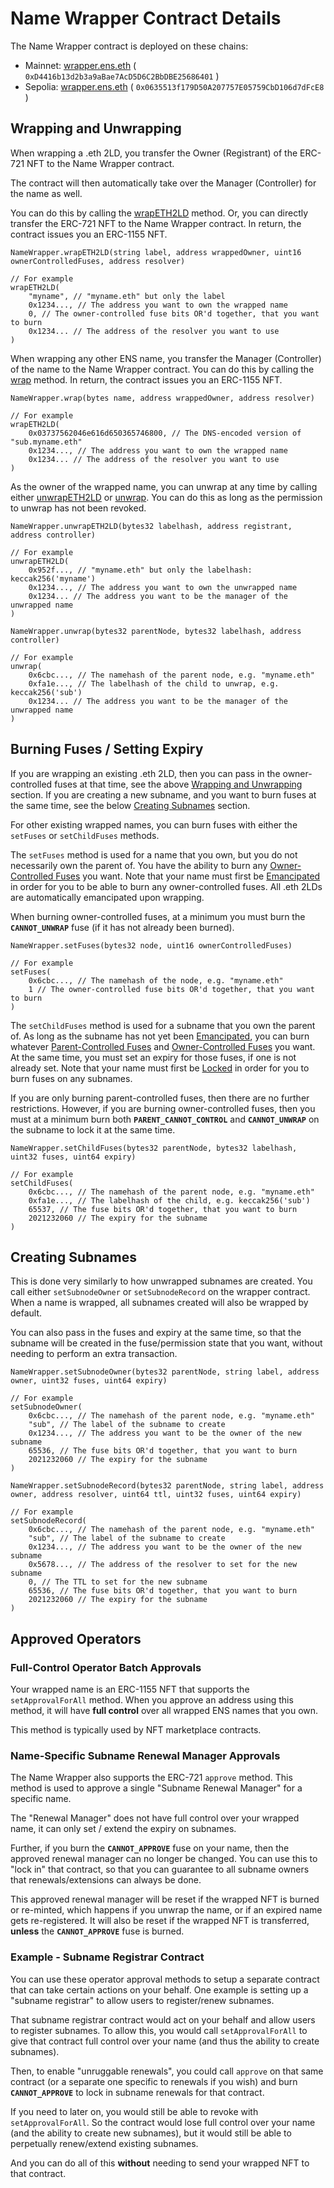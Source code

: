 # Name Wrapper Contract Details

The Name Wrapper contract is deployed on these chains:

- Mainnet: [wrapper.ens.eth](https://etherscan.io/address/0xD4416b13d2b3a9aBae7AcD5D6C2BbDBE25686401#code) ( `0xD4416b13d2b3a9aBae7AcD5D6C2BbDBE25686401` )
- Sepolia: [wrapper.ens.eth](https://sepolia.etherscan.io/address/0x0635513f179D50A207757E05759CbD106d7dFcE8#code) ( `0x0635513f179D50A207757E05759CbD106d7dFcE8` )

## Wrapping and Unwrapping

When wrapping a .eth 2LD, you transfer the Owner (Registrant) of the ERC-721 NFT to the Name Wrapper contract.

The contract will then automatically take over the Manager (Controller) for the name as well.

You can do this by calling the [wrapETH2LD](https://github.com/ensdomains/ens-contracts/tree/master/contracts/wrapper#wrapeth2ld) method. Or, you can directly transfer the ERC-721 NFT to the Name Wrapper contract. In return, the contract issues you an ERC-1155 NFT.

```solidity
NameWrapper.wrapETH2LD(string label, address wrappedOwner, uint16 ownerControlledFuses, address resolver)

// For example
wrapETH2LD(
    "myname", // "myname.eth" but only the label
    0x1234..., // The address you want to own the wrapped name
    0, // The owner-controlled fuse bits OR'd together, that you want to burn
    0x1234... // The address of the resolver you want to use
)
```

When wrapping any other ENS name, you transfer the Manager (Controller) of the name to the Name Wrapper contract. You can do this by calling the [wrap](https://github.com/ensdomains/ens-contracts/tree/master/contracts/wrapper#wrap) method. In return, the contract issues you an ERC-1155 NFT.

```solidity
NameWrapper.wrap(bytes name, address wrappedOwner, address resolver)

// For example
wrapETH2LD(
    0x03737562046e616d650365746800, // The DNS-encoded version of "sub.myname.eth"
    0x1234..., // The address you want to own the wrapped name
    0x1234... // The address of the resolver you want to use
)
```

As the owner of the wrapped name, you can unwrap at any time by calling either [unwrapETH2LD](https://github.com/ensdomains/ens-contracts/tree/master/contracts/wrapper#unwrapeth2ld) or [unwrap](https://github.com/ensdomains/ens-contracts/tree/master/contracts/wrapper#unwrap). You can do this as long as the permission to unwrap has not been revoked.

```solidity
NameWrapper.unwrapETH2LD(bytes32 labelhash, address registrant, address controller)

// For example
unwrapETH2LD(
    0x952f..., // "myname.eth" but only the labelhash: keccak256('myname')
    0x1234..., // The address you want to own the unwrapped name
    0x1234... // The address you want to be the manager of the unwrapped name
)

NameWrapper.unwrap(bytes32 parentNode, bytes32 labelhash, address controller)

// For example
unwrap(
    0x6cbc..., // The namehash of the parent node, e.g. "myname.eth"
    0xfa1e..., // The labelhash of the child to unwrap, e.g. keccak256('sub')
    0x1234... // The address you want to be the manager of the unwrapped name
)
```

## Burning Fuses / Setting Expiry

If you are wrapping an existing .eth 2LD, then you can pass in the owner-controlled fuses at that time, see the above [Wrapping and Unwrapping](#wrapping-and-unwrapping) section. If you are creating a new subname, and you want to burn fuses at the same time, see the below [Creating Subnames](#creating-subnames) section.

For other existing wrapped names, you can burn fuses with either the `setFuses` or `setChildFuses` methods.

The `setFuses` method is used for a name that you own, but you do not necessarily own the parent of. You have the ability to burn any [Owner-Controlled Fuses](/wrapper/fuses#owner-controlled-fuses) you want. Note that your name must first be [Emancipated](/wrapper/states#emancipated) in order for you to be able to burn any owner-controlled fuses. All .eth 2LDs are automatically emancipated upon wrapping.

When burning owner-controlled fuses, at a minimum you must burn the **`CANNOT_UNWRAP`** fuse (if it has not already been burned).

```solidity
NameWrapper.setFuses(bytes32 node, uint16 ownerControlledFuses)

// For example
setFuses(
    0x6cbc..., // The namehash of the node, e.g. "myname.eth"
    1 // The owner-controlled fuse bits OR'd together, that you want to burn
)
```

The `setChildFuses` method is used for a subname that you own the parent of. As long as the subname has not yet been [Emancipated](/wrapper/states#emancipated), you can burn whatever [Parent-Controlled Fuses](/wrapper/fuses#parent-controlled-fuses) and [Owner-Controlled Fuses](/wrapper/fuses#owner-controlled-fuses) you want. At the same time, you must set an expiry for those fuses, if one is not already set. Note that your name must first be [Locked](/wrapper/states#locked) in order for you to burn fuses on any subnames.

If you are only burning parent-controlled fuses, then there are no further restrictions. However, if you are burning owner-controlled fuses, then you must at a minimum burn both **`PARENT_CANNOT_CONTROL`** and **`CANNOT_UNWRAP`** on the subname to lock it at the same time.

```solidity
NameWrapper.setChildFuses(bytes32 parentNode, bytes32 labelhash, uint32 fuses, uint64 expiry)

// For example
setChildFuses(
    0x6cbc..., // The namehash of the parent node, e.g. "myname.eth"
    0xfa1e..., // The labelhash of the child, e.g. keccak256('sub')
    65537, // The fuse bits OR'd together, that you want to burn
    2021232060 // The expiry for the subname
)
```

## Creating Subnames

This is done very similarly to how unwrapped subnames are created. You call either `setSubnodeOwner` or `setSubnodeRecord` on the wrapper contract. When a name is wrapped, all subnames created will also be wrapped by default.

You can also pass in the fuses and expiry at the same time, so that the subname will be created in the fuse/permission state that you want, without needing to perform an extra transaction.

```solidity
NameWrapper.setSubnodeOwner(bytes32 parentNode, string label, address owner, uint32 fuses, uint64 expiry)

// For example
setSubnodeOwner(
    0x6cbc..., // The namehash of the parent node, e.g. "myname.eth"
    "sub", // The label of the subname to create
    0x1234..., // The address you want to be the owner of the new subname
    65536, // The fuse bits OR'd together, that you want to burn
    2021232060 // The expiry for the subname
)

NameWrapper.setSubnodeRecord(bytes32 parentNode, string label, address owner, address resolver, uint64 ttl, uint32 fuses, uint64 expiry)

// For example
setSubnodeRecord(
    0x6cbc..., // The namehash of the parent node, e.g. "myname.eth"
    "sub", // The label of the subname to create
    0x1234..., // The address you want to be the owner of the new subname
    0x5678..., // The address of the resolver to set for the new subname
    0, // The TTL to set for the new subname
    65536, // The fuse bits OR'd together, that you want to burn
    2021232060 // The expiry for the subname
)
```

## Approved Operators

### Full-Control Operator Batch Approvals

Your wrapped name is an ERC-1155 NFT that supports the `setApprovalForAll` method. When you approve an address using this method, it will have **full control** over all wrapped ENS names that you own.

This method is typically used by NFT marketplace contracts.

### Name-Specific Subname Renewal Manager Approvals

The Name Wrapper also supports the ERC-721 `approve` method. This method is used to approve a single "Subname Renewal Manager" for a specific name.

The "Renewal Manager" does not have full control over your wrapped name, it can only set / extend the expiry on subnames.

Further, if you burn the **`CANNOT_APPROVE`** fuse on your name, then the approved renewal manager can no longer be changed. You can use this to "lock in" that contract, so that you can guarantee to all subname owners that renewals/extensions can always be done.

This approved renewal manager will be reset if the wrapped NFT is burned or re-minted, which happens if you unwrap the name, or if an expired name gets re-registered. It will also be reset if the wrapped NFT is transferred, **unless** the **`CANNOT_APPROVE`** fuse is burned.

### Example - Subname Registrar Contract

You can use these operator approval methods to setup a separate contract that can take certain actions on your behalf. One example is setting up a "subname registrar" to allow users to register/renew subnames.

That subname registrar contract would act on your behalf and allow users to register subnames. To allow this, you would call `setApprovalForAll` to give that contract full control over your name (and thus the ability to create subnames).

Then, to enable "unruggable renewals", you could call `approve` on that same contract (or a separate one specific to renewals if you wish) and burn **`CANNOT_APPROVE`** to lock in subname renewals for that contract.

If you need to later on, you would still be able to revoke with `setApprovalForAll`. So the contract would lose full control over your name (and the ability to create new subnames), but it would still be able to perpetually renew/extend existing subnames.

And you can do all of this **without** needing to send your wrapped NFT to that contract.
